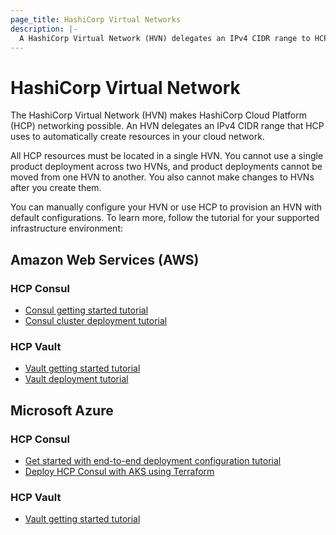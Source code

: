 ```yaml
---
page_title: HashiCorp Virtual Networks
description: |-
  A HashiCorp Virtual Network (HVN) delegates an IPv4 CIDR range to HCP so that the platform can automatically create resources in your cloud network.
---
```


# HashiCorp Virtual Network

The HashiCorp Virtual Network (HVN) makes HashiCorp Cloud Platform (HCP) networking possible. An HVN delegates an IPv4 CIDR range that HCP uses to automatically create resources in your cloud network.

All HCP resources must be located in a single HVN. You cannot use a single product deployment across two HVNs, and product deployments cannot be moved from one HVN to another. You also cannot make changes to HVNs after you create them.

You can manually configure your HVN or use HCP to provision an HVN with default configurations. To learn more, follow the tutorial for your supported infrastructure environment:

## Amazon Web Services (AWS)

### HCP Consul

- [Consul getting started tutorial](/consul/tutorials/get-started-hcp/hcp-gs-deploy)
- [Consul cluster deployment tutorial](/hcp/tutorials/consul-cloud/consul-deploy)

### HCP Vault

- [Vault getting started tutorial](/vault/tutorials/cloud)
- [Vault deployment tutorial](/vault/tutorials/cloud-ops/terraform-hcp-provider-vault)

## Microsoft Azure

### HCP Consul

- [Get started with end-to-end deployment configuration tutorial](/consul/tutorials/cloud-deploy-automation/consul-end-to-end-overview)
- [Deploy HCP Consul with AKS using Terraform](/consul/tutorials/cloud-deploy-automation/consul-end-to-end-aks)

### HCP Vault

- [Vault getting started tutorial](/vault/tutorials/cloud)
